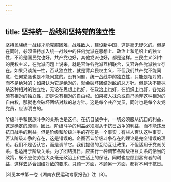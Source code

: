 ```yaml
---
---
---
```

title: 坚持统一战线和坚持党的独立性
---




坚持民族统一战线才能克服困难，战胜敌人，建设新中国，这是毫无疑义的。但是在同时，必须保持加入统一战线中的任何党派在思想上、政治上和组织上的独立性，不论是国民党也好，共产党也好，其他党派也好，都是这样。三民主义[3]中的民权主义，在党派问题上说来，就是容许各党派互相联合，又容许各党派独立存在。如果只谈统一性，否认独立性，就是背弃民权主义，不但我们共产党不能同意，任何党派也是不能同意的。没有问题，统一战线中的独立性，只能是相对的，而不是绝对的；如果认为它是绝对的，就会破坏团结对敌的总方针。但是决不能抹杀这种相对的独立性，无论在思想上也好，在政治上也好，在组织上也好，各党必须有相对的独立性，即是说有相对的自由权。如果被人抹杀或自己抛弃这种相对的自由权，那就也会破坏团结对敌的总方针。这是每个共产党员，同时也是每个友党党员，应该明白的。

阶级斗争和民族斗争的关系也是这样。在抗日战争中，一切必须服从抗日的利益，这是确定的原则。因此，阶级斗争的利益必须服从于抗日战争的利益，而不能违反抗日战争的利益。但是阶级和阶级斗争的存在是一个事实；有些人否认这种事实，否认阶级斗争的存在，这是错误的。企图否认阶级斗争存在的理论是完全错误的理论。我们不是否认它，而是调节它。我们提倡的互助互让政策，不但适用于党派关系，也适用于阶级关系。为了团结抗日，应实行一种调节各阶级相互关系的恰当的政策，既不应使劳苦大众毫无政治上和生活上的保证，同时也应顾到富有者的利益，这样去适合团结对敌的要求。只顾一方面，不顾另一方面，都将不利于抗日。



[3]见本书第一卷《湖南农民运动考察报告》注〔8〕。